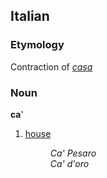 ==Italian==
===Etymology===
Contraction of ''[[casa]]''
===Noun===
'''ca''''
# [[house]]
#: ''Ca' Pesaro''
#: ''Ca' d'oro''